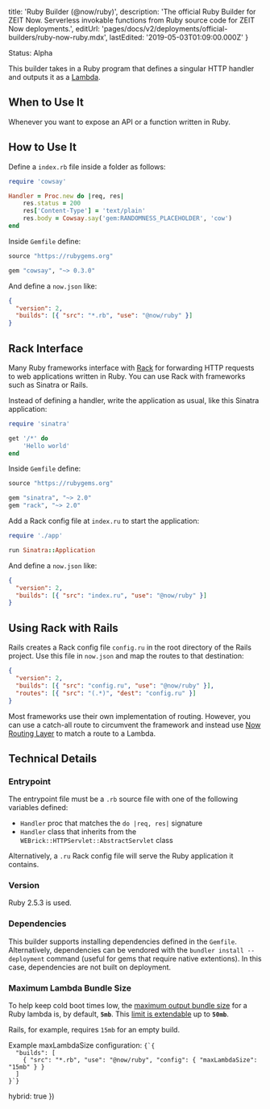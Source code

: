 
  title: 'Ruby Builder (@now/ruby)',
  description:
    'The official Ruby Builder for ZEIT Now. Serverless invokable functions from Ruby source code for ZEIT Now deployments.',
  editUrl: 'pages/docs/v2/deployments/official-builders/ruby-now-ruby.mdx',
  lastEdited: '2019-05-03T01:09:00.000Z'
}

<Tag>Status: Alpha</Tag>

This builder takes in a Ruby program that defines a singular HTTP handler and outputs it as a [Lambda](/docs/v2/deployments/concepts/lambdas).

## When to Use It

Whenever you want to expose an API or a function written in Ruby.

## How to Use It

Define a `index.rb` file inside a folder as follows:

```ruby
require 'cowsay'

Handler = Proc.new do |req, res|
    res.status = 200
    res['Content-Type'] = 'text/plain'
    res.body = Cowsay.say('gem:RANDOMNESS_PLACEHOLDER', 'cow')
end
```

Inside `Gemfile` define:

```ruby
source "https://rubygems.org"

gem "cowsay", "~> 0.3.0"
```

And define a `now.json` like:

```json
{
  "version": 2,
  "builds": [{ "src": "*.rb", "use": "@now/ruby" }]
}
```

## Rack Interface

Many Ruby frameworks interface with [Rack](https://rack.github.io/) for forwarding HTTP requests to web applications written in Ruby. You can use Rack with frameworks such as Sinatra or Rails.

Instead of defining a handler, write the application as usual, like this Sinatra application:

```ruby
require 'sinatra'

get '/*' do
    'Hello world'
end
```

Inside `Gemfile` define:

```ruby
source "https://rubygems.org"

gem "sinatra", "~> 2.0"
gem "rack", "~> 2.0"
```

Add a Rack config file at `index.ru` to start the application:

```ruby
require './app'

run Sinatra::Application
```

And define a `now.json` like:

```json
{
  "version": 2,
  "builds": [{ "src": "index.ru", "use": "@now/ruby" }]
}
```

## Using Rack with Rails

Rails creates a Rack config file `config.ru` in the root directory of the Rails project. Use this file in `now.json` and map the routes to that destination:

```json
{
  "version": 2,
  "builds": [{ "src": "config.ru", "use": "@now/ruby" }],
  "routes": [{ "src": "(.*)", "dest": "config.ru" }]
}
```

Most frameworks use their own implementation of routing. However, you can use a catch-all route to circumvent the framework and instead use [Now Routing Layer](/docs/v2/deployments/routes) to match a route to a Lambda.

## Technical Details

### Entrypoint

The entrypoint file must be a `.rb` source file with one of the following variables defined:

- `Handler` proc that matches the `do |req, res|` signature
- `Handler` class that inherits from the `WEBrick::HTTPServlet::AbstractServlet` class

Alternatively, a `.ru` Rack config file will serve the Ruby application it contains.

### Version

Ruby 2.5.3 is used.

### Dependencies

This builder supports installing dependencies defined in the `Gemfile`. Alternatively, dependencies can be vendored with the `bundler install --deployment` command (useful for gems that require native extentions). In this case, dependencies are not built on deployment.

### Maximum Lambda Bundle Size

To help keep cold boot times low, the [maximum output bundle size](/docs/v2/deployments/concepts/lambdas#maximum-bundle-size) for a Ruby lambda is, by default, **`5mb`**.
This [limit is extendable](/docs/v2/deployments/builders/overview#configuring-output-lambda-size) up to **`50mb`**.

Rails, for example, requires `15mb` for an empty build.

<Example>
  <span>
    Example <InlineCode>maxLambdaSize</InlineCode> configuration:
  </span>
  <Code lang="json">{`{
  "builds": [
    { "src": "*.rb", "use": "@now/ruby", "config": { "maxLambdaSize": "15mb" } }
  ]
}`}</Code>
</Example>

  hybrid: true
})
